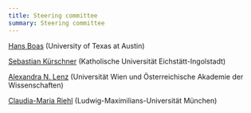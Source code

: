 ```yaml
---
title: Steering committee
summary: Steering committee
---
```

[Hans Boas](https://liberalarts.utexas.edu/linguistics/faculty/boashc) (University of Texas at Austin)



[Sebastian Kürschner](https://www.ku.de/slf/germanistik/deutsche-sprachwissenschaft/prof-dr-sebastian-kuerschner) (Katholische Universität Eichstätt-Ingolstadt)



[Alexandra N. Lenz](https://www.oeaw.ac.at/de/acdh/institut/team/mitarbeitende/alexandra-n-lenz) (Universität Wien und Österreichische Akademie der Wissenschaften)



[Claudia-Maria Riehl](https://www.daf.uni-muenchen.de/personen/professoren/riehl/index.html) (Ludwig-Maximilians-Universität München)

